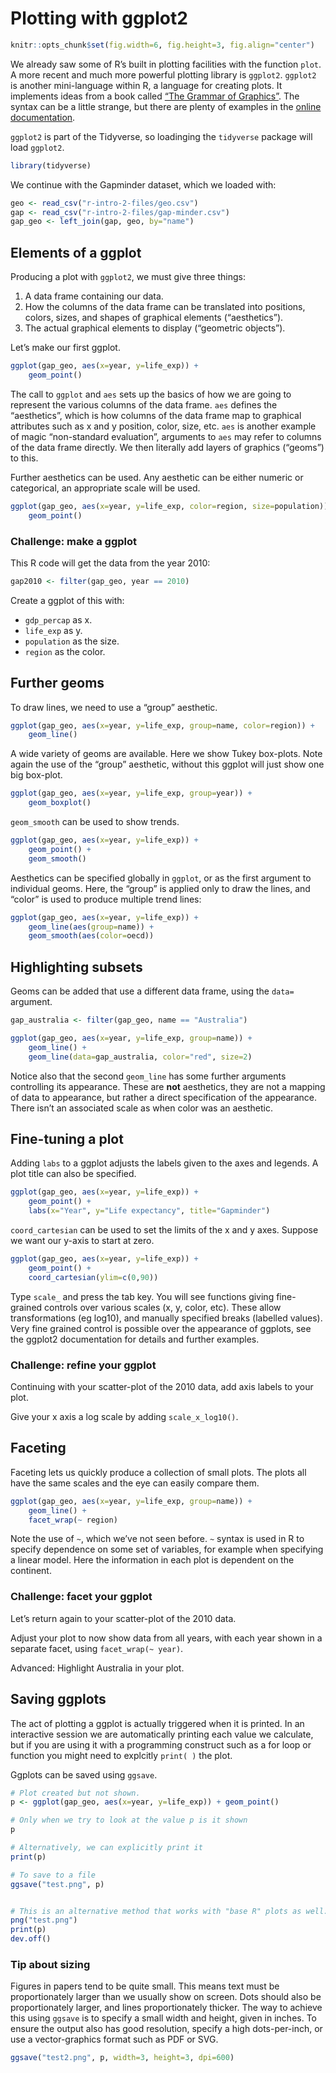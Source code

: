 # Plotting with ggplot2

```r
knitr::opts_chunk$set(fig.width=6, fig.height=3, fig.align="center")
```

We already saw some of R's built in plotting facilities with the function `plot`. A more recent and much more powerful plotting library is `ggplot2`. `ggplot2` is another mini-language within R, a language for creating plots. It implements ideas from a book called ["The Grammar of Graphics"](https://www.amazon.com/Grammar-Graphics-Statistics-Computing/dp/0387245448). The syntax can be a little strange, but there are plenty of examples in the [online documentation](http://ggplot2.tidyverse.org/reference/).

`ggplot2` is part of the Tidyverse, so loadinging the `tidyverse` package will load `ggplot2`.

```r
library(tidyverse)
```

We continue with the Gapminder dataset, which we loaded with:

```r
geo <- read_csv("r-intro-2-files/geo.csv")
gap <- read_csv("r-intro-2-files/gap-minder.csv")
gap_geo <- left_join(gap, geo, by="name")
```

## Elements of a ggplot

Producing a plot with `ggplot2`, we must give three things:

1. A data frame containing our data.
2. How the columns of the data frame can be translated into positions, colors, sizes, and shapes of graphical elements ("aesthetics").
3. The actual graphical elements to display ("geometric objects").


Let's make our first ggplot.

```r
ggplot(gap_geo, aes(x=year, y=life_exp)) +
    geom_point()
```


The call to `ggplot` and `aes` sets up the basics of how we are going to represent the various columns of the data frame. `aes` defines the "aesthetics", which is how columns of the data frame map to graphical attributes such as x and y position, color, size, etc. `aes` is another example of magic "non-standard evaluation", arguments to `aes` may refer to columns of the data frame directly. We then literally add layers of graphics ("geoms") to this.

Further aesthetics can be used. Any aesthetic can be either numeric or categorical, an appropriate scale will be used.

```r
ggplot(gap_geo, aes(x=year, y=life_exp, color=region, size=population)) +
    geom_point()
```

### Challenge: make a ggplot {.challenge}

This R code will get the data from the year 2010:

```r
gap2010 <- filter(gap_geo, year == 2010)
```

Create a ggplot of this with:

* `gdp_percap` as x. 
* `life_exp` as y.
* `population` as the size.
* `region` as the color.


## Further geoms

To draw lines, we need to use a "group" aesthetic.

```r
ggplot(gap_geo, aes(x=year, y=life_exp, group=name, color=region)) +
    geom_line()
```

A wide variety of geoms are available. Here we show Tukey box-plots. Note again the use of the "group" aesthetic, without this ggplot will just show one big box-plot.

```r
ggplot(gap_geo, aes(x=year, y=life_exp, group=year)) +
    geom_boxplot()
```

`geom_smooth` can be used to show trends.

```r
ggplot(gap_geo, aes(x=year, y=life_exp)) +
    geom_point() +
    geom_smooth()
```

Aesthetics can be specified globally in `ggplot`, or as the first argument to individual geoms. Here, the "group" is applied only to draw the lines, and "color" is used to produce multiple trend lines:

```r
ggplot(gap_geo, aes(x=year, y=life_exp)) +
    geom_line(aes(group=name)) +
    geom_smooth(aes(color=oecd))
```

## Highlighting subsets

Geoms can be added that use a different data frame, using the `data=` argument.

```r
gap_australia <- filter(gap_geo, name == "Australia")

ggplot(gap_geo, aes(x=year, y=life_exp, group=name)) +
    geom_line() +
    geom_line(data=gap_australia, color="red", size=2)
```

Notice also that the second `geom_line` has some further arguments controlling its appearance. These are **not** aesthetics, they are not a mapping of data to appearance, but rather a direct specification of the appearance. There isn't an associated scale as when color was an aesthetic.



## Fine-tuning a plot

Adding `labs` to a ggplot adjusts the labels given to the axes and legends. A plot title can also be specified.

```r
ggplot(gap_geo, aes(x=year, y=life_exp)) +
    geom_point() +
    labs(x="Year", y="Life expectancy", title="Gapminder")
```

`coord_cartesian` can be used to set the limits of the x and y axes. Suppose we want our y-axis to start at zero.

```r
ggplot(gap_geo, aes(x=year, y=life_exp)) +
    geom_point() +
    coord_cartesian(ylim=c(0,90))
```

Type `scale_` and press the tab key. You will see functions giving fine-grained controls over various scales (x, y, color, etc). These allow transformations (eg log10), and manually specified breaks (labelled values). Very fine grained control is possible over the appearance of ggplots, see the ggplot2 documentation for details and further examples.


### Challenge: refine your ggplot {.challenge}

Continuing with your scatter-plot of the 2010 data, add axis labels to your plot.

Give your x axis a log scale by adding `scale_x_log10()`.


## Faceting

Faceting lets us quickly produce a collection of small plots. The plots all have the same scales and the eye can easily compare them.

```r
ggplot(gap_geo, aes(x=year, y=life_exp, group=name)) +
    geom_line() +
    facet_wrap(~ region)
```

Note the use of `~`, which we've not seen before. `~` syntax is used in R to specify dependence on some set of variables, for example when specifying a linear model. Here the information in each plot is dependent on the continent.


### Challenge: facet your ggplot {.challenge}

Let's return again to your scatter-plot of the 2010 data.

Adjust your plot to now show data from all years, with each year shown in a separate facet, using `facet_wrap(~ year)`.

Advanced: Highlight Australia in your plot.


## Saving ggplots

The act of plotting a ggplot is actually triggered when it is printed. In an interactive session we are automatically printing each value we calculate, but if you are using it with a programming construct such as a for loop or function you might need to explcitly `print( )` the plot.

Ggplots can be saved using `ggsave`.

```r
# Plot created but not shown.
p <- ggplot(gap_geo, aes(x=year, y=life_exp)) + geom_point()

# Only when we try to look at the value p is it shown
p

# Alternatively, we can explicitly print it
print(p)

# To save to a file
ggsave("test.png", p)


# This is an alternative method that works with "base R" plots as well:
png("test.png")
print(p)
dev.off()
```

### Tip about sizing {.tip}

Figures in papers tend to be quite small. This means text must be proportionately larger than we usually show on screen. Dots should also be proportionately larger, and lines proportionately thicker. The way to achieve this using `ggsave` is to specify a small width and height, given in inches. To ensure the output also has good resolution, specify a high dots-per-inch, or use a vector-graphics format such as PDF or SVG.

```r
ggsave("test2.png", p, width=3, height=3, dpi=600)
```






